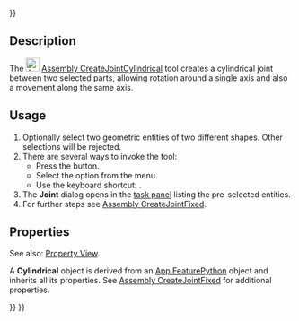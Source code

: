 <languages/>
{{UnfinishedDocu{{#translation:}}}}

{{Docnav
|[[Assembly_CreateJointRevolute|CreateJointRevolute]]
|[[Assembly_CreateJointSlider|CreateJointSlider]]
|[[Assembly_Workbench|Assembly]]
|IconL=Assembly_CreateJointRevolute.svg
|IconR=Assembly_CreateJointSlider.svg
|IconC=Workbench_Assembly.svg
}}

{{GuiCommand
|Name=Assembly CreateJointCylindrical
|MenuLocation=Assembly → Cylindrical Joint
|Workbenches=[[Assembly_Workbench|Assembly]]
|Shortcut={{KEY|C}}
|Version=1.0
|SeeAlso=
}}

==Description==

The [[Image:Assembly_CreateJointCylindrical.svg|24px]] [[Assembly_CreateJointCylindrical|Assembly CreateJointCylindrical]] tool creates a cylindrical joint between two selected parts, allowing rotation around a single axis and also a movement along the same axis.

==Usage==

# Optionally select two geometric entities of two different shapes. Other selections will be rejected.
# There are several ways to invoke the tool:
#* Press the {{Button|[[Image:Assembly_CreateJointCylindrical.svg|16px]] [[Assembly_CreateJointCylindrical|Cylindrical Joint]]}} button.
#* Select the {{MenuCommand|Assembly → [[Image:Assembly_CreateJointCylindrical.svg|16px]] Cylindrical Joint}} option from the menu.
#* Use the keyboard shortcut: {{KEY|C}}.
# The '''Joint''' dialog opens in the [[Task_panel|task panel]] listing the pre-selected entities.
# For further steps see [[Assembly_CreateJointFixed#Usage|Assembly CreateJointFixed]].

==Properties==

See also: [[Property_View|Property View]].

A '''Cylindrical''' object is derived from an [[App_FeaturePython|App FeaturePython]] object and inherits all its properties. See [[Assembly_CreateJointFixed#Properties|Assembly CreateJointFixed]] for additional properties.


{{Docnav
|[[Assembly_CreateJointRevolute|CreateJointRevolute]]
|[[Assembly_CreateJointSlider|CreateJointSlider]]
|[[Assembly_Workbench|Assembly]]
|IconL=Assembly_CreateJointRevolute.svg
|IconR=Assembly_CreateJointSlider.svg
|IconC=Workbench_Assembly.svg
}}

{{Assembly_Tools_navi{{#translation:}}}}
{{Userdocnavi{{#translation:}}}}